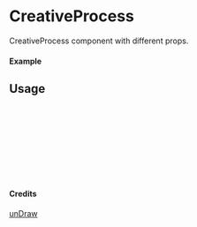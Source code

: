 
<Meta of={CreativeProcess} title="unDraw/CreativeProcess" />

# CreativeProcess

CreativeProcess component with different props.

#### Example

<Canvas of={CreativeProcess.Primary} />

## Usage

```ts
import { CreativeProcess } from "yadl-ui";

const Example = () => {
  return (
      <CreativeProcess />
  );
};

export default Example;
```

#### Credits
[unDraw](https://undraw.co/illustrations)
